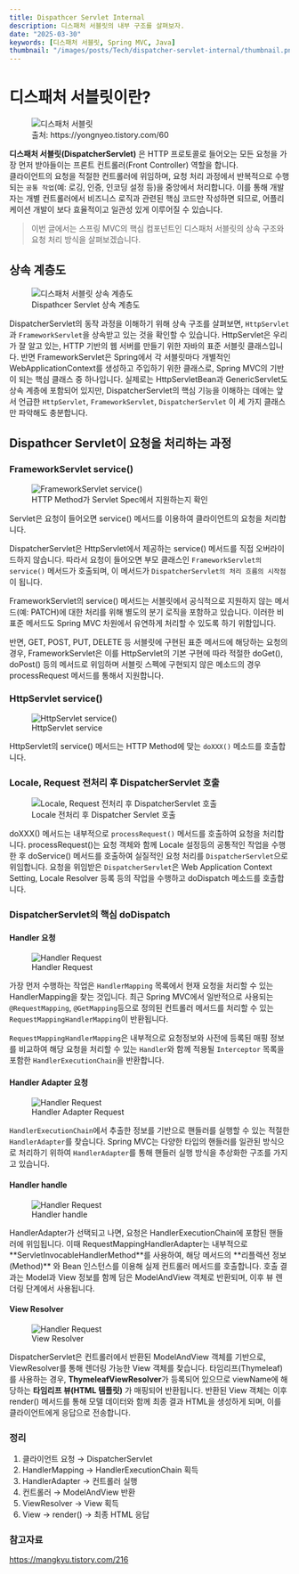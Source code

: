 ```yaml
---
title: Dispathcer Servlet Internal
description: 디스패처 서블릿의 내부 구조를 살펴보자.
date: "2025-03-30"
keywords: [디스패처 서블릿, Spring MVC, Java]
thumbnail: "/images/posts/Tech/dispatcher-servlet-internal/thumbnail.png"
---
```


# 디스패처 서블릿이란?

<figure>
    <img src="/images/posts/Tech/dispatcher-servlet-internal/thumbnail.png" alt="디스패처 서블릿" width={'100%'} />
    <figcaption>출처: https://yongnyeo.tistory.com/60</figcaption>
</figure>

**디스패처 서블릿(DispatcherServlet)** 은 HTTP 프로토콜로 들어오는 모든 요청을 가장 먼저 받아들이는 프론트 컨트롤러(Front Controller) 역할을 합니다. <br/>
클라이언트의 요청을 적절한 컨트롤러에 위임하며, 요청 처리 과정에서 반복적으로 수행되는 `공통 작업`(예: 로깅, 인증, 인코딩 설정 등)을 중앙에서 처리합니다.
이를 통해 개발자는 개별 컨트롤러에서 비즈니스 로직과 관련된 핵심 코드만 작성하면 되므로, 어플리케이션 개발이 보다 효율적이고 일관성 있게 이루어질 수 있습니다.<br/>

> 이번 글에서는 스프링 MVC의 핵심 컴포넌트인 디스패처 서블릿의 상속 구조와 요청 처리 방식을 살펴보겠습니다.

## 상속 계층도

<figure>
    <img src="/images/posts/Tech/dispatcher-servlet-internal/dispathcer-extend.png" alt="디스패처 서블릿 상속 계층도" width={'100%'} />
    <figcaption>Dispathcer Servlet 상속 계층도</figcaption>
</figure>

DispatcherServlet의 동작 과정을 이해하기 위해 상속 구조를 살펴보면, `HttpServlet`과 `FrameworkServlet`을 상속받고 있는 것을 확인할 수 있습니다.
HttpServlet은 우리가 잘 알고 있는, HTTP 기반의 웹 서버를 만들기 위한 자바의 표준 서블릿 클래스입니다.
반면 FrameworkServlet은 Spring에서 각 서블릿마다 개별적인 WebApplicationContext를 생성하고 주입하기 위한 클래스로, Spring MVC의 기반이 되는 핵심 클래스 중 하나입니다.
실제로는 HttpServletBean과 GenericServlet도 상속 계층에 포함되어 있지만, DispatcherServlet의 핵심 기능을 이해하는 데에는 앞서 언급한 `HttpServlet`, `FrameworkServlet`, `DispatcherServlet` 이 세 가지 클래스만 파악해도 충분합니다.

## Dispathcer Servlet이 요청을 처리하는 과정

### FrameworkServlet service()

<figure>
    <img src="/images/posts/Tech/dispatcher-servlet-internal/step1.png" alt="FrameworkServlet service()" width={'100%'} />
    <figcaption>HTTP Method가 Servlet Spec에서 지원하는지 확인</figcaption>
</figure>

Servlet은 요청이 들어오면 service() 메서드를 이용하여 클라이언트의 요청을 처리합니다.

DispatcherServlet은 HttpServlet에서 제공하는 service() 메서드를 직접 오버라이드하지 않습니다. 따라서 요청이 들어오면 부모 클래스인 `FrameworkServlet의 service()` 메서드가 호출되며, 이 메서드가 `DispatcherServlet의 처리 흐름의 시작점`이 됩니다.

FrameworkServlet의 service() 메서드는 서블릿에서 공식적으로 지원하지 않는 메서드(예: PATCH)에 대한 처리를 위해 별도의 분기 로직을 포함하고 있습니다. 이러한 비표준 메서드도 Spring MVC 차원에서 유연하게 처리할 수 있도록 하기 위함입니다.

반면, GET, POST, PUT, DELETE 등 서블릿에 구현된 표준 메서드에 해당하는 요청의 경우, FrameworkServlet은 이를 HttpServlet의 기본 구현에 따라 적절한 doGet(), doPost() 등의 메서드로 위임하며 서블릿 스펙에 구현되지 않은 메소드의 경우 processRequest 메서드를 통해서 지원합니다.

### HttpServlet service()

<figure>
    <img src="/images/posts/Tech/dispatcher-servlet-internal/step2.png" alt="HttpServlet service()" width={'100%'} />
    <figcaption>HttpServlet service</figcaption>
</figure>

HttpServlet의 service() 메서드는 HTTP Method에 맞는 `doXXX()` 메소드를 호출합니다.

### Locale, Request 전처리 후 DispatcherServlet 호출

<figure>
    <img src="/images/posts/Tech/dispatcher-servlet-internal/step3.png" alt="Locale, Request 전처리 후 DispatcherServlet 호출" width={'100%'} />
    <figcaption>Locale 전처리 후 Dispatcher Servlet 호출</figcaption>
</figure>

doXXX() 메서드는 내부적으로 `processRequest()` 메서드를 호출하여 요청을 처리합니다.
processRequest()는 요청 객체와 함께 Locale 설정등의 공통적인 작업을 수행한 후 doService() 메서드를 호출하여 실질적인 요청 처리를 `DispatcherServlet`으로 위임합니다.
요청을 위임받은 `DispatcherServlet`은 Web Application Context Setting, Locale Resolver 등록 등의 작업을 수행하고 doDispatch 메소드를 호출합니다.

### DispatcherServlet의 핵심 doDispatch

#### Handler 요청

<figure>
    <img src="/images/posts/Tech/dispatcher-servlet-internal/step4.png" alt="Handler Request" width={'100%'} />
    <figcaption>Handler Request</figcaption>
</figure>

가장 먼저 수행하는 작업은 `HandlerMapping` 목록에서 현재 요청을 처리할 수 있는 HandlerMapping을 찾는 것입니다.
최근 Spring MVC에서 일반적으로 사용되는 `@RequestMapping`, `@GetMapping`등으로 정의된 컨트롤러 메서드를 처리할 수 있는 `RequestMappingHandlerMapping`이 반환됩니다.

`RequestMappingHandlerMapping`은 내부적으로 요청정보와 사전에 등록된 매핑 정보를 비교하여 해당 요청을 처리할 수 있는 `Handler`와 함께 적용될 `Interceptor` 목록을 포함한 `HandlerExecutionChain`을 반환합니다.

#### Handler Adapter 요청

<figure>
    <img src="/images/posts/Tech/dispatcher-servlet-internal/step5.png" alt="Handler Request" width={'100%'} />
    <figcaption>Handler Adapter Request</figcaption>
</figure>

`HandlerExecutionChain`에서 추출한 정보를 기반으로 핸들러를 실행할 수 있는 적절한 `HandlerAdapter`를 찾습니다.
Spring MVC는 다양한 타입의 핸들러를 일관된 방식으로 처리하기 위하여 `HandlerAdapter`를 통해 핸들러 실행 방식을 추상화한 구조를 가지고 있습니다.

#### Handler handle

<figure>
    <img src="/images/posts/Tech/dispatcher-servlet-internal/step6.png" alt="Handler Request" width={'100%'} />
    <figcaption>Handler handle</figcaption>
</figure>
HandlerAdapter가 선택되고 나면, 요청은 HandlerExecutionChain에 포함된 핸들러에 위임됩니다.
이때 RequestMappingHandlerAdapter는 내부적으로 **ServletInvocableHandlerMethod**를 사용하여, 해당 메서드의 **리플렉션 정보(Method)** 와 Bean 인스턴스를 이용해 실제 컨트롤러 메서드를 호출합니다.
호출 결과는 Model과 View 정보를 함께 담은 ModelAndView 객체로 반환되며, 이후 뷰 렌더링 단계에서 사용됩니다.

#### View Resolver

<figure>
    <img src="/images/posts/Tech/dispatcher-servlet-internal/step7.png" alt="Handler Request" width={'100%'} />
    <figcaption>View Resolver</figcaption>
</figure>

DispatcherServlet은 컨트롤러에서 반환된 ModelAndView 객체를 기반으로, ViewResolver를 통해 렌더링 가능한 View 객체를 찾습니다.
타임리프(Thymeleaf)를 사용하는 경우, **ThymeleafViewResolver**가 등록되어 있으므로 viewName에 해당하는 **타임리프 뷰(HTML 템플릿)** 가 매핑되어 반환됩니다.
반환된 View 객체는 이후 render() 메서드를 통해 모델 데이터와 함께 최종 결과 HTML을 생성하게 되며, 이를 클라이언트에게 응답으로 전송합니다.

### 정리

1. 클라이언트 요청 → DispatcherServlet
2. HandlerMapping → HandlerExecutionChain 획득
3. HandlerAdapter → 컨트롤러 실행
4. 컨트롤러 → ModelAndView 반환
5. ViewResolver → View 획득
6. View → render() → 최종 HTML 응답

### 참고자료
https://mangkyu.tistory.com/216
